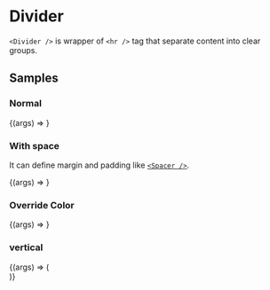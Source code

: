 
<Meta title="Components/Data Display/Divider" component={Divider} />

# Divider

`<Divider />` is wrapper of `<hr />` tag that separate content into clear groups.

<ArgsTable of={Divider} />

## Samples

### Normal

<Canvas>
  <Story name="normal" args={{}}>
    {(args) => <Divider {...args} />}
  </Story>
</Canvas>

### With space

It can define margin and padding like [`<Spacer />`](/?path=/docs/components-layout-spacer--example).

<Canvas>
  <Story name="with space" args={{ m: 3, p: 1 }}>
    {(args) => <Divider {...args} />}
  </Story>
</Canvas>

### Override Color

<Canvas>
  <Story name="override color" args={{ color: "red" }}>
    {(args) => <Divider {...args} />}
  </Story>
</Canvas>

### vertical

<Canvas>
  <Story
    name="vertical"
    args={{ orientation: "vertical" }}
    parameters={{ docs: { source: { type: "code" } } }}
  >
    {(args) => (
      <div
        style={{
          display: "flex",
          justifyContent: "center",
          alignItems: "center",
          height: "100px",
        }}
      >
        <Divider orientation="vertical" {...args} />
      </div>
    )}
  </Story>
</Canvas>
